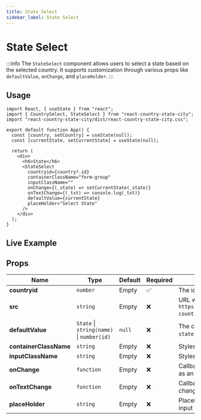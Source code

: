 ```yaml
---
title: State Select
sidebar_label: State Select
---
```



# State Select

:::info
The `StateSelect` component allows users to select a state based on the selected country. It supports customization through various props like `defaultValue`, `onChange`, and `placeHolder`.
:::

## Usage

```tsx
import React, { useState } from "react";
import { CountrySelect, StateSelect } from "react-country-state-city";
import "react-country-state-city/dist/react-country-state-city.css";

export default function App() {
  const [country, setCountry] = useState(null);
  const [currentState, setCurrentState] = useState(null);

  return (
    <div>
      <h6>State</h6>
      <StateSelect
        countryid={country?.id}
        containerClassName="form-group"
        inputClassName=""
        onChange={(_state) => setCurrentState(_state)}
        onTextChange={(_txt) => console.log(_txt)}
        defaultValue={currentState}
        placeHolder="Select State"
      />
    </div>
  );
}
```

## Live Example

<StateComponent />

## Props

| Name              | Type                        | Default | Required | Description |
|------------------|--------------------------|---------|----------|-------------|
| **countryid**      | `number`                  | Empty   | ✅        | The id of the selected country object |
| **src**            | `string`                  | Empty   | ❌        | URL where data files are hosted (e.g., `https://venkatmcajj.github.io/react-country-state-city/`) |
| **defaultValue**   | `State` \| `string(name)` \| `number(id)` | `null`   | ❌        | The current value (a `state object` or `state name` or `state id`) |
| **containerClassName** | `string` | Empty | ❌ | Styles for the container |
| **inputClassName** | `string` | Empty | ❌ | Styles for the input box |
| **onChange**       | `function` | Empty | ❌ | Callback with the selected state object as an argument |
| **onTextChange**   | `function` | Empty | ❌ | Callback fired when the input text changes |
| **placeHolder**    | `string` | Empty | ❌ | Placeholder text displayed in an empty input |
